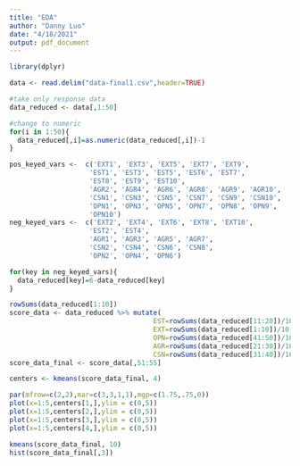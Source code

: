 ```yaml
---
title: "EDA"
author: "Danny Luo"
date: "4/18/2021"
output: pdf_document
---
```

```r
library(dplyr)
```

```r
data <- read.delim("data-final1.csv",header=TRUE)

```


```r
#take only response data
data_reduced <- data[,1:50]

#change to numeric
for(i in 1:50){
  data_reduced[,i]=as.numeric(data_reduced[,i])-1
}

pos_keyed_vars <-  c('EXT1', 'EXT3', 'EXT5', 'EXT7', 'EXT9',
                    'EST1', 'EST3', 'EST5', 'EST6', 'EST7', 
                    'EST8', 'EST9', 'EST10',
                    'AGR2', 'AGR4', 'AGR6', 'AGR8', 'AGR9', 'AGR10',
                    'CSN1', 'CSN3', 'CSN5', 'CSN7', 'CSN9', 'CSN10', 
                    'OPN1', 'OPN3', 'OPN5', 'OPN7', 'OPN8', 'OPN9', 
                    'OPN10')
neg_keyed_vars <-  c('EXT2', 'EXT4', 'EXT6', 'EXT8', 'EXT10',
                    'EST2', 'EST4',
                    'AGR1', 'AGR3', 'AGR5', 'AGR7', 
                    'CSN2', 'CSN4', 'CSN6', 'CSN8', 
                    'OPN2', 'OPN4', 'OPN6')

for(key in neg_keyed_vars){
  data_reduced[key]=6-data_reduced[key]
}

rowSums(data_reduced[1:10])
score_data <- data_reduced %>% mutate(
                                    EST=rowSums(data_reduced[11:20])/10,
                                    EXT=rowSums(data_reduced[1:10])/10,
                                    OPN=rowSums(data_reduced[41:50])/10,
                                    AGR=rowSums(data_reduced[21:30])/10,
                                    CSN=rowSums(data_reduced[31:40])/10)
score_data_final <- score_data[,51:55]

```


```r
centers <- kmeans(score_data_final, 4)

par(mfrow=c(2,2),mar=c(3,3,1,1),mgp=c(1.75,.75,0))
plot(x=1:5,centers[1,],ylim = c(0,5))
plot(x=1:5,centers[2,],ylim = c(0,5))
plot(x=1:5,centers[3,],ylim = c(0,5))
plot(x=1:5,centers[4,],ylim = c(0,5))


```


```r
kmeans(score_data_final, 10)
hist(score_data_final[,3])
```






